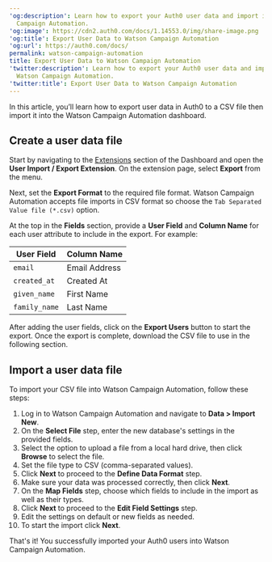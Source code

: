 ---
'og:description': Learn how to export your Auth0 user data and import it into Watson
  Campaign Automation.
'og:image': https://cdn2.auth0.com/docs/1.14553.0/img/share-image.png
'og:title': Export User Data to Watson Campaign Automation
'og:url': https://auth0.com/docs/
permalink: watson-campaign-automation
title: Export User Data to Watson Campaign Automation
'twitter:description': Learn how to export your Auth0 user data and import it into
  Watson Campaign Automation.
'twitter:title': Export User Data to Watson Campaign Automation
---
In this article, you’ll learn how to export user data in Auth0 to a CSV file then import it into the Watson Campaign Automation dashboard.

## Create a user data file

Start by navigating to the [Extensions](https://manage.auth0.com/#/extensions) section of the Dashboard and open the **User Import / Export Extension**. On the extension page, select **Export** from the menu.

Next, set the **Export Format** to the required file format. Watson Campaign Automation accepts file imports in CSV format so choose the `Tab Separated Value file (*.csv)` option.

At the top in the **Fields** section, provide a **User Field** and **Column Name** for each user attribute to include in the export. For example:

<table class="table"><thead>
<tr>
<th>User Field</th>
<th>Column Name</th>
</tr>
</thead>
<tbody>
<tr>
<td><code>email</code></td>
<td>Email Address</td>
</tr>
<tr>
<td><code>created_at</code></td>
<td>Created At</td>
</tr>
<tr>
<td><code>given_name</code></td>
<td>First Name</td>
</tr>
<tr>
<td><code>family_name</code></td>
<td>Last Name</td>
</tr>
</tbody>
</table>

After adding the user fields, click on the **Export Users** button to start the export. Once the export is complete, download the CSV file to use in the following section.

## Import a user data file

To import your CSV file into Watson Campaign Automation, follow these steps:

1. Log in to Watson Campaign Automation and navigate to **Data > Import New**.
2. On the **Select File** step, enter the new database's settings in the provided fields.
3. Select the option to upload a file from a local hard drive, then click **Browse** to select the file.
4. Set the file type to CSV (comma-separated values).
5. Click **Next** to proceed to the **Define Data Format** step.
6. Make sure your data was processed correctly, then click **Next**.
7. On the **Map Fields** step, choose which fields to include in the import as well as their types.
8. Click **Next** to proceed to the **Edit Field Settings** step.
9. Edit the settings on default or new fields as needed.
10. To start the import click **Next**.

That's it! You successfully imported your Auth0 users into Watson Campaign Automation.